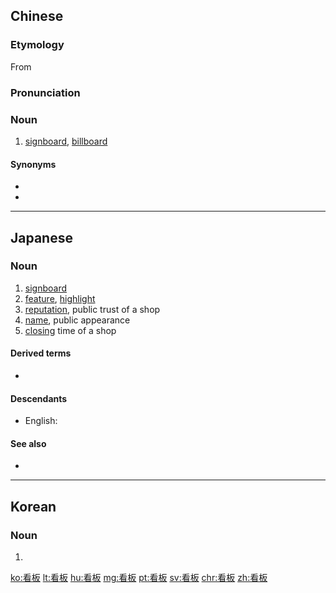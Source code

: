==Chinese==
{{zh-forms}}

===Etymology===
From {{etyl|ja|zh}} {{ja-r|看板|かんばん}}

===Pronunciation===
{{zh-pron
|m=kànbǎn
|c=hon3 baan2
|mn=khàn-pán
|cat=n
}}

===Noun===
{{zh-noun}}

# [[signboard]], [[billboard]]

====Synonyms====
* {{zh-l|廣告牌}}
* {{zh-l|招牌}}

----

==Japanese==
{{ja-kanjitab|かん|ばん|yomi=o}}

===Noun===
{{ja-noun|かんばん}}

# [[signboard]]
# [[feature]], [[highlight]]
# [[reputation]], public trust of a shop
# [[name]], public appearance
# [[closing]] time of a shop

====Derived terms====
* {{ja-r|看板娘|かんばん むすめ}}

====Descendants====
* English: {{l|en|kanban}}

====See also====
* {{ja-r|サイン}}

----

==Korean==
{{ko-hanjatab}}

===Noun===
{{ko-noun|hj|hangeul=간판}}

# {{hanja form of|간판|signboard}}

[[ko:看板]]
[[lt:看板]]
[[hu:看板]]
[[mg:看板]]
[[pt:看板]]
[[sv:看板]]
[[chr:看板]]
[[zh:看板]]